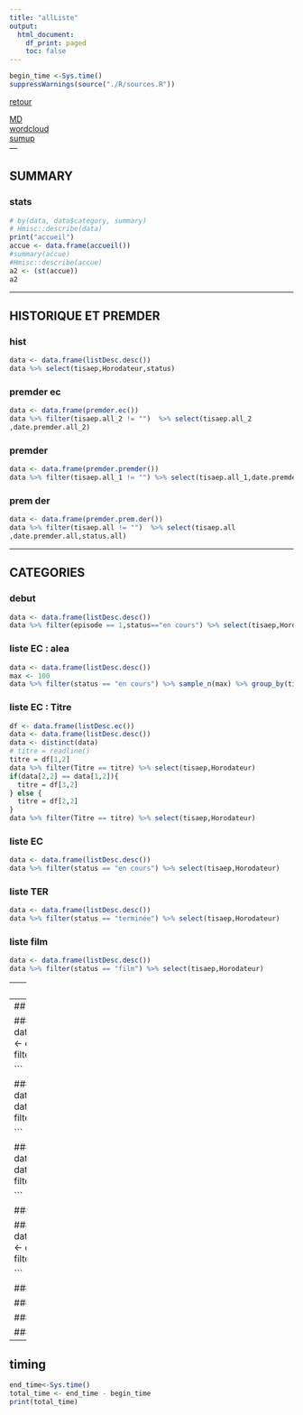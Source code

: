 ```yaml
---
title: "allListe"
output:
  html_document:
    df_print: paged
    toc: false
---
```


```r
begin_time <-Sys.time()
suppressWarnings(source("./R/sources.R"))

```


[retour](./../index.html)  

<!-- -->
[MD](./allListe.Rmd)  
[wordcloud](./wordcloud.html)  
[sumup](./sumup.html)  
---

## SUMMARY

### stats
```r
# by(data, data$category, summary)
# Hmisc::describe(data)
print("accueil")
accue <- data.frame(accueil())
#summary(accue)
#Hmisc::describe(accue)
a2 <- (st(accue))
a2
```

---

## HISTORIQUE ET PREMDER

### hist
```r
data <- data.frame(listDesc.desc())
data %>% select(tisaep,Horodateur,status)
```

### premder ec
```r
data <- data.frame(premder.ec())
data %>% filter(tisaep.all_2 != "")  %>% select(tisaep.all_2
,date.premder.all_2) 
```

### premder
```r
data <- data.frame(premder.premder())
data %>% filter(tisaep.all_1 != "") %>% select(tisaep.all_1,date.premder.all_1,status.all_1) 
```

### prem der
```r
data <- data.frame(premder.prem.der())
data %>% filter(tisaep.all != "")  %>% select(tisaep.all
,date.premder.all,status.all) 
```

---

## CATEGORIES

### debut
```r
data <- data.frame(listDesc.desc())
data %>% filter(episode == 1,status=="en cours") %>% select(tisaep,Horodateur,descr.img) 

```

### liste EC : alea
```r

data <- data.frame(listDesc.desc())
max <- 100
data %>% filter(status == "en cours") %>% sample_n(max) %>% group_by(tisa) %>% summarise(pc = n()) %>% arrange(desc(pc)) %>% filter(pc >= 3)
```

### liste EC : Titre
```r
df <- data.frame(listDesc.ec())
data <- data.frame(listDesc.desc())
data <- distinct(data)
# titre = readline()
titre = df[1,2]
data %>% filter(Titre == titre) %>% select(tisaep,Horodateur) 
if(data[2,2] == data[1,2]){
  titre = df[3,2]
} else {
  titre = df[2,2]
}
data %>% filter(Titre == titre) %>% select(tisaep,Horodateur) 
```

### liste EC
```r
data <- data.frame(listDesc.desc())
data %>% filter(status == "en cours") %>% select(tisaep,Horodateur) 
```

### liste TER
```r
data <- data.frame(listDesc.desc())
data %>% filter(status == "terminée") %>% select(tisaep,Horodateur) 
```

### liste film
```r
data <- data.frame(listDesc.desc())
data %>% filter(status == "film") %>% select(tisaep,Horodateur) 
```

---
## NB

### nb
```r
data <- data.frame(aListes())

# df <- data.frame(cbind(data$titre,data$nbDeLignes,data$titre_1,data$nbPage))
# df[1:50,]

data %>% filter(titre != "")  %>% select(titre,nbDeLignes) 
data %>% filter(titre_1 != "")  %>% select(titre_1,nbPage) 
```

### nb (large)
```r
data <- data.frame(aListes())
        data %>% filter(titre_1 != "") %>% mutate(sum=nbDeLignes+nbPage) %>% rename("nb"=nbDeLignes,"nbBis"=nbPage) %>% select(titre,nb,titre_1,nbBis,sum)
```

---
## COPIE BY SCRIPT

### copy
```r
data <- data.frame(aCopyAll())
        data <- data[2:2]
        data %>% filter(tout != "")
    
```

### conclu
```r
   data <- data.frame(aTestConclu())
        data <- data[2:4]
        data %>% filter(conclucompi.... != "")
    
```

### conclubis
```r
data <- data.frame(aTestConcluBis())
        data <- data[2:4]
        data %>% filter(conclucompibis.... != "")
    
```

### sem
```r
data <- data.frame(copy.sem())
        data <- data[2:5]
        data %>% filter(resumesem.... != "")
```

### mois
```r
data <- data.frame(copy.mois())
        data <- data[2:5]
        data %>% filter(resumemois.... != "")
    
```

### max
```r
data <- data.frame(aTestMax())
        data <- data[2:4]
        data %>% filter(max.... != "")
```

### eff
```r
data <- data.frame(aEff())
        data <- data[2:4]
        data %>% filter(eff.... != "")
```

### pageappres
```r
data <- data.frame(pageappres())
        data <- data[1:16]
        data %>% filter(date != "") 
```

### pageappres suppr
```r
data <- data.frame(pageappressup())
        data <- data[1:16]
        data %>% filter(date != "") 
```

---

## timing 
```r
end_time<-Sys.time()
total_time <- end_time - begin_time
print(total_time)
```
